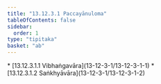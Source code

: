 ```yaml
---
title: "13.12.3.1 Paccayānuloma"
tableOfContents: false
sidebar:
  order: 1
type: "tipitaka"
basket: "ab"
---
```



<DynamicBreadcrumb />



<TableOfContents>
* [13.12.3.1.1 Vibhaṅgavāra](13-12-3-1/13-12-3-1-1)
* [13.12.3.1.2 Saṅkhyāvāra](13-12-3-1/13-12-3-1-2)
</TableOfContents>